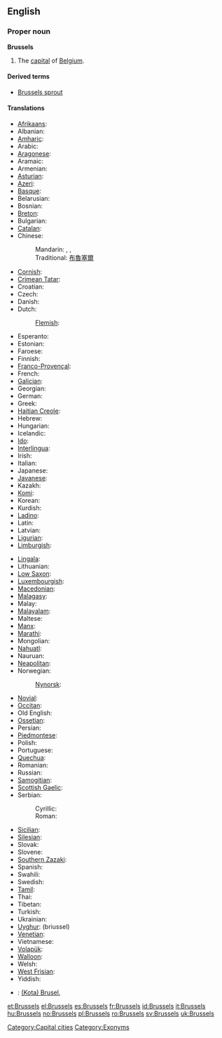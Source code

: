 ==English==

===Proper noun===
{{wikipedia}}
'''Brussels'''

# The [[capital]] of [[Belgium]].

====Derived terms====
* [[Brussels sprout]]

====Translations====
{{trans-top|capital of Belgium}}
* [[Afrikaans]]: {{t-|af|Brussel|xs=Afrikaans}}
* Albanian: {{t+|sq|Brukseli|xs=Albanian}}
* [[Amharic]]: {{t-|am|ብሩክሴል|xs=Amharic}}
* Arabic: {{t-|ar|بروكسل|tr=bruksel|sc=Arab}}
* [[Aragonese]]: {{t-|an|Bruselas|xs=Aragonese}}
* Aramaic: {{tø|arc|ܒܪܘܟܣܠ|tr=brwksel}}
* Armenian: {{t-|hy|Բրյուսել|tr=Bryusel|sc=Armn|xs=Armenian}}
* [[Asturian]]: {{t-|ast|Bruseles|xs=Asturian}}
* [[Azeri]]: {{t-|az|Brüssel|xs=Azeri}}
* [[Basque]]: {{t-|eu|Brusela|xs=Basque}}
* Belarusian: {{t-|be|Горад Брусель|sc=Cyrl|xs=Belarusian}}
* Bosnian: {{t-|bs|Brisel|m}}
* [[Breton]]: {{t-|br|Brusel|xs=Breton}}
* Bulgarian: {{t+|bg|Брюксел|sc=Cyrl}}
* [[Catalan]]: {{t-|ca|Brussel·les}}
* Chinese:
*: Mandarin: {{t-|cmn|布鲁塞尔|tr=Bùlǔsài'ěr|sc=Hani|xs=Mandarin}},  {{t|zh|布魯塞爾|sc=Hani}},  {{t|zh|布鲁塞尔|tr=Bùlǔsài'ěr|sc=Hani}}
*: Traditional: [[布魯塞爾]]
* [[Cornish]]: {{t-|kw|Brusselas|xs=Cornish}}
* [[Crimean Tatar]]: {{tø|crh|Brüksel}}
* Croatian: {{t-|hr|Bruxelles}}
* Czech: {{t+|cs|Brusel}}
* Danish: {{t-|da|Bruxelles}}
* Dutch: {{t+|nl|Brussel|n}}
*: [[Flemish]]: {{tø|vls|Brussel}}
* Esperanto: {{t-|eo|Bruselo|xs=Esperanto}}
* Estonian: {{t+|et|Brüssel}}
* Faroese: {{t-|fo|Brussel|xs=Faroese}}
* Finnish: {{t+|fi|Bryssel}}
* [[Franco-Provençal]]: {{tø|frp|Brussèles}}
* French: {{t+|fr|Bruxelles|f}}
* [[Galician]]: {{t+|gl|Bruxelas|xs=Galician}}
* Georgian: {{t-|ka|ბრიუსელი|tr=briuseli|xs=Georgian}}
* German: {{t+|de|Brüssel|n}}
* Greek: {{t+|el|Βρυξέλλες|f|tr=Vrikséles|sc=Grek}}
* [[Haitian Creole]]: {{tø|ht|Briksèl}}
* Hebrew: {{t-|he|בריסל|tr=Brisel|sc=Hebr}}
* Hungarian: {{t+|hu|Brüsszel}}
* Icelandic: {{t-|is|Brussel}}
* [[Ido]]: {{t-|io|Bruxel|xs=Ido}}
* [[Interlingua]]: {{t-|ia|Brussel|xs=Interlingua}}
* Irish: {{t|ga|Bruiséil|f|alt=an Bhruiséil|xs=Irish}}
* Italian: {{t-|it|Bruxelles|f}}
* Japanese: {{t-|ja|ブリュッセル|tr=buryusseru|sc=Jpan}}
* [[Javanese]]: {{t-|jv|Brussel|xs=Javanese}}
* Kazakh: {{t-|kk|Бруссел|sc=Cyrl|xs=Kazakh}}
* [[Komi]]: {{tø|kv|Брюссель|sc=Cyrl}}
* Korean: {{t+|ko|브뤼셀|tr=beuruisel|sc=Hang}}
* Kurdish: {{t+|ku|Bruksel|sc=ku-Arab}}
* [[Ladino]]: {{tø|lad|Bruselas}}
* Latin: {{t-|la|Bruxellae}}
* Latvian: {{t-|lv|Brisele|xs=Latvian}}
* [[Ligurian]]: {{tø|lij|Bruxelles}}
* [[Limburgish]]: {{t-|li|Brussel|xs=Limburgish}}
{{trans-mid}}
* [[Lingala]]: {{t-|ln|Bruxelles|xs=Lingala}}
* Lithuanian: {{t-|lt|Briuselis|xs=Lithuanian}}
* [[Low Saxon]]: {{t-|nds|Brüssel|xs=Low Saxon}}
* [[Luxembourgish]]: {{t-|lb|Bréissel|xs=Luxembourgish}}
* [[Macedonian]]: {{t-|mk|Брисел|tr=Brísel|sc=Cyrl|xs=Macedonian}}
* [[Malagasy]]: {{t-|mg|Brussel|xs=Malagasy}}
* Malay: {{t-|ms|Brussels|xs=Malay}}
* [[Malayalam]]: {{t-|ml|ബ്രസല്‍സ്|xs=Malayalam}}
* Maltese: {{t-|mt|Brussel|xs=Maltese}}
* [[Manx]]: {{t-|gv|Yn Vrussyl|xs=Manx}}
* [[Marathi]]: {{t-|mr|ब्रसेल्स|sc=Deva|xs=Marathi}}
* Mongolian: {{t-|mn|Брюссель|sc=Cyrl|xs=Mongolian}}
* [[Nahuatl]]: {{t-|nah|Bruxelah|xs=Nahuatl}}
* Nauruan: {{t-|na|Brussels|xs=Nauruan}}
* [[Neapolitan]]: {{tø|nap|Bruxelles}}
* Norwegian: {{t+|no|Brussel}}
*: [[Nynorsk]]: {{t-|nn|Brussel|xs=Norwegian Nynorsk}}
* [[Novial]]: {{tø|nov|Bruxelles}}
* [[Occitan]]: {{t-|oc|Brussèlas|xs=Occitan}}
* Old English: {{t-|ang|Brysel|xs=Old English}}
* [[Ossetian]]: {{tø|os|Брюссель}}
* Persian: {{t-|fa|بروکسل|tr=bruksel|sc=fa-Arab|xs=Persian}}
* [[Piedmontese]]: {{tø|pms|Brussel}}
* Polish: {{t+|pl|Bruksela}}
* Portuguese: {{t-|pt|Bruxelas}}
* [[Quechua]]: {{t-|qu|Brussel|xs=Quechua}}
* Romanian: {{t+|ro|Bruxelles}}
* Russian: {{t+|ru|Брюссель|m|tr=Brjussél’|sc=Cyrl}}
* [[Samogitian]]: {{tø|bat-smg|Briuselis}}
* [[Scottish Gaelic]]: {{t-|gd|A' Bhruiseal|xs=Scottish Gaelic}}
* Serbian:
*: Cyrillic: {{t-|sr|Брисел|m|sc=Cyrl}}
*: Roman: {{t-|sr|Brisel|m}}
* [[Sicilian]]: {{t-|scn|Bruxelles|xs=Sicilian}}
* [[Silesian]]: {{tø|szl|Bruksela}}
* Slovak: {{t-|sk|Brusel}}
* Slovene: {{t+|sl|Bruselj}}
* [[Southern Zazaki]]: {{tø|diq|Bruksel}}
* Spanish: {{t+|es|Bruselas|f}}
* Swahili: {{t-|sw|Brussels|xs=Swahili}}
* Swedish: {{t+|sv|Bryssel}}
* [[Tamil]]: {{t-|ta|பிரசல்ஸ்|xs=Tamil}}
* Thai: {{t-|th|บรัสเซลส์|tr=bàràtsen|sc=Thai|xs=Thai}}
* Tibetan: {{tø|bo|པུའུ་ལུའུ་སེར|xs=Tibetan}}
* Turkish: {{t+|tr|Brüksel}}
* Ukrainian: {{t-|uk|Брюссель|sc=Cyrl|xs=Ukrainian}}
* [[Uyghur]]: {{ug-Arab|[[بريۇسسېل]]}} (briussel)
* [[Venetian]]: {{tø|vec|Borseła}}
* Vietnamese: {{t-|vi|Bruxelles|xs=Vietnamese}}
* [[Volapük]]: {{t-|vo|Brussel|xs=Volapük}}
* [[Walloon]]: {{t-|wa|Brussele|xs=Walloon}}
* Welsh: {{t-|cy|Brwsel|xs=Welsh}}
* [[West Frisian]]: {{t-|fy|Brussel|xs=West Frisian}}
* Yiddish: {{t-|yi|בריסל|sc=Hebr|xs=Yiddish}}
{{trans-bottom}}

{{checktrans-top}}
* {{ttbc|Indonesian}}: [[(Kota) Brusel]], {{t-|id|Brussel|xs=Indonesian}}
{{trans-bottom}}

[[Category:Capital cities]]
[[Category:Exonyms]]

[[et:Brussels]]
[[el:Brussels]]
[[es:Brussels]]
[[fr:Brussels]]
[[id:Brussels]]
[[it:Brussels]]
[[hu:Brussels]]
[[no:Brussels]]
[[pl:Brussels]]
[[ro:Brussels]]
[[sv:Brussels]]
[[uk:Brussels]]